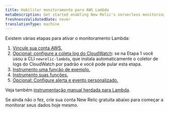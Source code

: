 ```yaml
---
title: Habilitar monitoramento para AWS Lambda
metaDescription: Get started enabling New Relic's serverless monitoring for AWS Lambda.
freshnessValidatedDate: never
translationType: machine
---
```


Existem várias etapas para ativar o monitoramento Lambda:

1. [Vincule sua conta AWS.](/docs/serverless-function-monitoring/aws-lambda-monitoring/enable-lambda-monitoring/account-linking)
2. [Opcional: configure a coleta log do CloudWatch](/docs/logs/enable-log-management-new-relic/enable-log-monitoring-new-relic/aws-lambda-sending-cloudwatch-logs): se na Etapa 1 você usou a CLI `newrelic-lambda`, que instala automaticamente o coletor de logs do CloudWatch por padrão e você pode pular esta etapa.
3. [Instrumento uma função de exemplo.](/docs/serverless-function-monitoring/aws-lambda-monitoring/enable-lambda-monitoring/instrument-example)
4. [Instrumento suas funções.](/docs/serverless-function-monitoring/aws-lambda-monitoring/enable-lambda-monitoring/instrument-your-own)
5. [Opcional: Configure alerta e evento personalizado.](/docs/serverless-function-monitoring/aws-lambda-monitoring/enable-lambda-monitoring/configure-serverless-monitoring-aws-lambda)

Veja também [instrumentação manual herdada para Lambda](/docs/serverless-function-monitoring/aws-lambda-monitoring/enable-lambda-monitoring/enable-serverless-monitoring-aws-lambda-legacy).

<InstallFeedback/>

Se ainda não o fez, crie sua conta New Relic gratuita abaixo para começar a monitorar seus dados hoje mesmo.

<InlineSignup/>